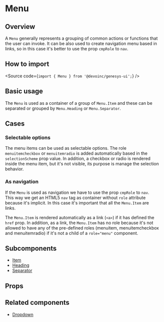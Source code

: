 

<Meta of={Stories} />

# Menu

## Overview

A `Menu` generally represents a grouping of common actions or functions that the user can invoke.
It can be also used to create navigation menu based in links, so in this case it's better to use
the prop `cmpRole` to `nav`.

## How to import

<Source code={`import { Menu } from '@devoinc/genesys-ui';`} />

## Basic usage

The `Menu` is used as a container of a group of `Menu.Item` and these can be separated or grouped by
`Menu.Heading` or `Menu.Separator`.

<Canvas of={Stories.Base} />

## Cases

### Selectable options

The menu items can be used as selectable options. The role `menuitemcheckbox` or `menuitemradio`
is added automatically based in the `selectionScheme` prop value. In addition, a checkbox or radio
is rendered inside the menu item, but it's not visible, its purpose is manage the selection behavior.

<Canvas of={CaseStories.Selectable} />

### As navigation

If the `Menu` is used as navigation we have to use the prop `cmpRole` to `nav`. This way we get
an HTML5 `nav` tag as container without `role` attribute because it's implicit. In this case
it's important that all the `Menu.Item` are links.

The `Menu.Item` is rendered automatically as a link (`<a>`) if it has defined the `href` prop.
In addition, as a link, the `Menu.Item` has no role because it's not allowed to have any of
the pre-defined roles (menuitem, menuitemcheckbox and menuitemradio) if it's not a child of
a `role="menu"` component.

<Canvas of={CaseStories.AsNavigation} />

## Subcomponents

- [Item](?path=/story/components-core-navigation-menu-subcomponents-item--base)
- [Heading](?path=/story/components-core-navigation-menu-subcomponents--heading)
- [Separator](?path=/story/components-core-navigation-menu-subcomponents--separator)

## Props

<ArgTypes of={Stories} />

## Related components

- [Dropdown](?path=/docs/components-core-navigation-dropdown--docs)
